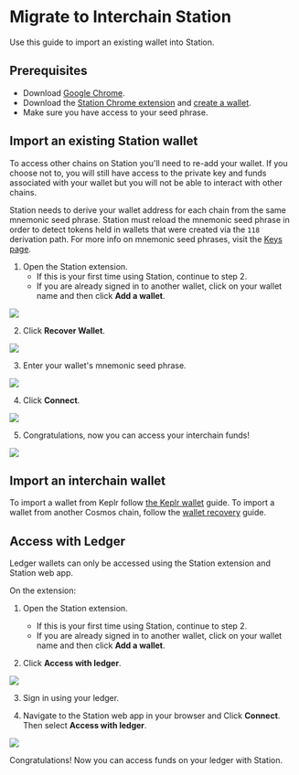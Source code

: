 
# Migrate to Interchain Station

Use this guide to import an existing wallet into Station.

## Prerequisites

- Download [Google Chrome](https://www.google.com/chrome/).
- Download the [Station Chrome extension](Download/terra-station-extension.mdx) and [create a wallet](Download/terra-station-extension.mdx#create-a-wallet).
- Make sure you have access to your seed phrase.

## Import an existing Station wallet

To access other chains on Station you'll need to re-add your wallet. If you choose not to, you will still have access to the private key and funds associated with your wallet but you will not be able to interact with other chains.

<Admonition type="caution" icon="ℹ️">

Station needs to derive your wallet address for each chain from the same mnemonic seed phrase. Station must reload the mnemonic seed phrase in order to detect tokens held in wallets that were created via the `118` derivation path. For more info on mnemonic seed phrases, visit the [Keys page](../../../docs/develop/feather-js/keys.mdx#mnemonickey).

</Admonition>

1. Open the Station extension. 
    - If this is your first time using Station, continue to step 2. 
    - If you are already signed in to another wallet, click on your wallet name and then click **Add a wallet**. 

<img className="readme-img-sm" src="/img/screens/extension/switch-wallet.png" />

2. Click **Recover Wallet**. 

<img className="readme-img-sm" src="/img/screens/extension/connect.png" />

3. Enter your wallet's mnemonic seed phrase. 

<img className="readme-img-sm" src="/img/screens/extension/recover.png" />

4. Click **Connect**. 

<img className="readme-img-sm" src="/img/screens/extension/recover-success.png" />

5. Congratulations, now you can access your interchain funds!

<img className="readme-img-sm" src="/img/screens/extension/home.png" />

## Import an interchain wallet

To import a wallet from Keplr follow [the Keplr wallet](keplr.mdx) guide. To import a wallet from another Cosmos chain, follow the [wallet recovery](wallet.mdx#recover-a-wallet-using-a-seed-phrase) guide.

## Access with Ledger

<Admonition type="caution" icon="☢️">

Ledger wallets can only be accessed using the Station extension and Station web app.

</Admonition>

On the extension:

1. Open the Station extension. 

    - If this is your first time using Station, continue to step 2. 
    - If you are already signed in to another wallet, click on your wallet name and then click **Add a wallet**. 

2. Click **Access with ledger**.

<img className="readme-img-sm" src="/img/screens/extension/connect.png" />

3. Sign in using your ledger. 

4. Navigate to the Station web app in your browser and Click **Connect**. Then select **Access with ledger**.

<img className="readme-img-sm" src="/img/screens/webapp/connect-modal.png" />

Congratulations! Now you can access funds on your ledger with Station. 

